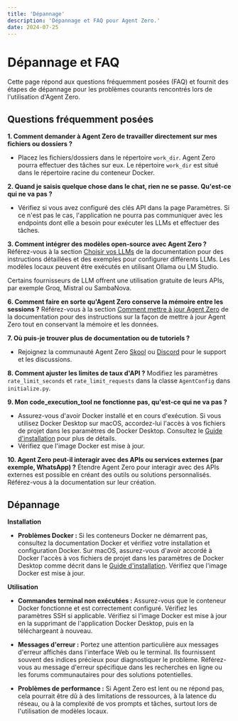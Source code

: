 ```yaml
---
title: 'Dépannage'
description: 'Dépannage et FAQ pour Agent Zero.'
date: 2024-07-25
---
```


# Dépannage et FAQ
Cette page répond aux questions fréquemment posées (FAQ) et fournit des étapes de dépannage pour les problèmes courants rencontrés lors de l'utilisation d'Agent Zero.

## Questions fréquemment posées
**1. Comment demander à Agent Zero de travailler directement sur mes fichiers ou dossiers ?**
- Placez les fichiers/dossiers dans le répertoire `work_dir`. Agent Zero pourra effectuer des tâches sur eux. Le répertoire `work_dir` est situé dans le répertoire racine du conteneur Docker.

**2. Quand je saisis quelque chose dans le chat, rien ne se passe. Qu'est-ce qui ne va pas ?**
- Vérifiez si vous avez configuré des clés API dans la page Paramètres. Si ce n'est pas le cas, l'application ne pourra pas communiquer avec les endpoints dont elle a besoin pour exécuter les LLMs et effectuer des tâches.

**3. Comment intégrer des modèles open-source avec Agent Zero ?**
Référez-vous à la section [Choisir vos LLMs](/docs/installation#installer-et-utiliser-ollama-modèles-locaux) de la documentation pour des instructions détaillées et des exemples pour configurer différents LLMs. Les modèles locaux peuvent être exécutés en utilisant Ollama ou LM Studio.

<Note type="tip">
Certains fournisseurs de LLM offrent une utilisation gratuite de leurs APIs, par exemple Groq, Mistral ou SambaNova.
</Note>

**6. Comment faire en sorte qu'Agent Zero conserve la mémoire entre les sessions ?**
Référez-vous à la section [Comment mettre à jour Agent Zero](/docs/installation#comment-mettre-à-jour-agent-zero) de la documentation pour des instructions sur la façon de mettre à jour Agent Zero tout en conservant la mémoire et les données.

**7. Où puis-je trouver plus de documentation ou de tutoriels ?**
- Rejoignez la communauté Agent Zero [Skool](https://www.skool.com/agent-zero) ou [Discord](https://discord.gg/Z2tun2N3) pour le support et les discussions.

**8. Comment ajuster les limites de taux d'API ?**
Modifiez les paramètres `rate_limit_seconds` et `rate_limit_requests` dans la classe `AgentConfig` dans `initialize.py`.

**9. Mon code_execution_tool ne fonctionne pas, qu'est-ce qui ne va pas ?**
- Assurez-vous d'avoir Docker installé et en cours d'exécution. Si vous utilisez Docker Desktop sur macOS, accordez-lui l'accès à vos fichiers de projet dans les paramètres de Docker Desktop. Consultez le [Guide d'installation](/docs/installation#4-installer-docker-application-docker-desktop) pour plus de détails.
- Vérifiez que l'image Docker est mise à jour.

**10. Agent Zero peut-il interagir avec des APIs ou services externes (par exemple, WhatsApp) ?**
Étendre Agent Zero pour interagir avec des APIs externes est possible en créant des outils ou solutions personnalisés. Référez-vous à la documentation sur leur création.

## Dépannage

**Installation**
- **Problèmes Docker :** Si les conteneurs Docker ne démarrent pas, consultez la documentation Docker et vérifiez votre installation et configuration Docker. Sur macOS, assurez-vous d'avoir accordé à Docker l'accès à vos fichiers de projet dans les paramètres de Docker Desktop comme décrit dans le [Guide d'installation](/docs/installation#4-installer-docker-application-docker-desktop). Vérifiez que l'image Docker est mise à jour.

**Utilisation**

- **Commandes terminal non exécutées :** Assurez-vous que le conteneur Docker fonctionne et est correctement configuré. Vérifiez les paramètres SSH si applicable. Vérifiez si l'image Docker est mise à jour en la supprimant de l'application Docker Desktop, puis en la téléchargeant à nouveau.

* **Messages d'erreur :** Portez une attention particulière aux messages d'erreur affichés dans l'interface Web ou le terminal. Ils fournissent souvent des indices précieux pour diagnostiquer le problème. Référez-vous au message d'erreur spécifique dans les recherches en ligne ou les forums communautaires pour des solutions potentielles.

* **Problèmes de performance :** Si Agent Zero est lent ou ne répond pas, cela pourrait être dû à des limitations de ressources, à la latence du réseau, ou à la complexité de vos prompts et tâches, surtout lors de l'utilisation de modèles locaux. 